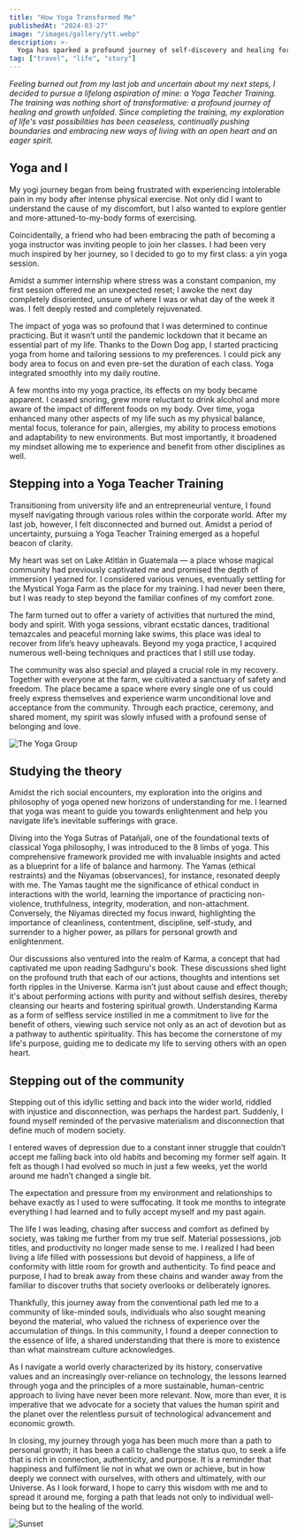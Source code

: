 ```yaml
---
title: "How Yoga Transformed Me"
publishedAt: "2024-03-27"
image: "/images/gallery/ytt.webp"
description: >-
  Yoga has sparked a profound journey of self-discovery and healing for me; continually pushing boundaries and embracing new ways of living with an open heart and an eager spirit.
tag: ["travel", "life", "story"]
---
```


_Feeling burned out from my last job and uncertain about my next steps, I decided to pursue a lifelong aspiration of mine: a Yoga Teacher Training. The training was nothing short of transformative: a profound journey of healing and growth unfolded. Since completing the training, my exploration of life's vast possibilities has been ceaseless, continually pushing boundaries and embracing new ways of living with an open heart and an eager spirit._

## Yoga and I

My yogi journey began from being frustrated with experiencing intolerable pain in my body after intense physical exercise. Not only did I want to understand the cause of my discomfort, but I also wanted to explore gentler and more-attuned-to-my-body forms of exercising.

Coincidentally, a friend who had been embracing the path of becoming a yoga instructor was inviting people to join her classes. I had been very much inspired by her journey, so I decided to go to my first class: a yin yoga session.

Amidst a summer internship where stress was a constant companion, my first session offered me an unexpected reset; I awoke the next day completely disoriented, unsure of where I was or what day of the week it was. I felt deeply rested and completely rejuvenated.

The impact of yoga was so profound that I was determined to continue practicing. But it wasn’t until the pandemic lockdown that it became an essential part of my life. Thanks to the Down Dog app, I started practicing yoga from home and tailoring sessions to my preferences. I could pick any body area to focus on and even pre-set the duration of each class. Yoga integrated smoothly into my daily routine.

A few months into my yoga practice, its effects on my body became apparent. I ceased snoring, grew more reluctant to drink alcohol and more aware of the impact of different foods on my body. Over time, yoga enhanced many other aspects of my life such as my physical balance, mental focus, tolerance for pain, allergies, my ability to process emotions and adaptability to new environments. But most importantly, it broadened my mindset allowing me to experience and benefit from other disciplines as well.

## Stepping into a Yoga Teacher Training

Transitioning from university life and an entrepreneurial venture, I found myself navigating through various roles within the corporate world. After my last job, however, I felt disconnected and burned out. Amidst a period of uncertainty, pursuing a Yoga Teacher Training emerged as a hopeful beacon of clarity.

My heart was set on Lake Atitlán in Guatemala — a place whose magical community had previously captivated me and promised the depth of immersion I yearned for. I considered various venues, eventually settling for the Mystical Yoga Farm as the place for my training. I had never been there, but I was ready to step beyond the familiar confines of my comfort zone.

The farm turned out to offer a variety of activities that nurtured the mind, body and spirit. With yoga sessions, vibrant ecstatic dances, traditional temazcales and peaceful morning lake swims, this place was ideal to recover from life’s heavy upheavals. Beyond my yoga practice, I acquired numerous well-being techniques and practices that I still use today.

The community was also special and played a crucial role in my recovery. Together with everyone at the farm, we cultivated a sanctuary of safety and freedom. The place became a space where every single one of us could freely express themselves and experience warm unconditional love and acceptance from the community. Through each practice, ceremony, and shared moment, my spirit was slowly infused with a profound sense of belonging and love.

![The Yoga Group](/images/gallery/yoga_group.webp)

## Studying the theory

Amidst the rich social encounters, my exploration into the origins and philosophy of yoga opened new horizons of understanding for me. I learned that yoga was meant to guide you towards enlightenment and help you navigate life’s inevitable sufferings with grace.

Diving into the Yoga Sutras of Patañjali, one of the foundational texts of classical Yoga philosophy, I was introduced to the 8 limbs of yoga. This comprehensive framework provided me with invaluable insights and acted as a blueprint for a life of balance and harmony. The Yamas (ethical restraints) and the Niyamas (observances), for instance, resonated deeply with me. The Yamas taught me the significance of ethical conduct in interactions with the world, learning the importance of practicing non-violence, truthfulness, integrity, moderation, and non-attachment. Conversely, the Niyamas directed my focus inward, highlighting the importance of cleanliness, contentment, discipline, self-study, and surrender to a higher power, as pillars for personal growth and enlightenment.

Our discussions also ventured into the realm of Karma, a concept that had captivated me upon reading Sadhguru's book. These discussions shed light on the profound truth that each of our actions, thoughts and intentions set forth ripples in the Universe. Karma isn’t just about cause and effect though; it's about performing actions with purity and without selfish desires, thereby cleansing our hearts and fostering spiritual growth. Understanding Karma as a form of selfless service instilled in me a commitment to live for the benefit of others, viewing such service not only as an act of devotion but as a pathway to authentic spirituality. This has become the cornerstone of my life's purpose, guiding me to dedicate my life to serving others with an open heart.

## Stepping out of the community

Stepping out of this idyllic setting and back into the wider world, riddled with injustice and disconnection, was perhaps the hardest part. Suddenly, I found myself reminded of the pervasive materialism and disconnection that define much of modern society.

I entered waves of depression due to a constant inner struggle that couldn’t accept me falling back into old habits and becoming my former self again. It felt as though I had evolved so much in just a few weeks, yet the world around me hadn’t changed a single bit.

The expectation and pressure from my environment and relationships to behave exactly as I used to were suffocating. It took me months to integrate everything I had learned and to fully accept myself and my past again.

The life I was leading, chasing after success and comfort as defined by society, was taking me further from my true self. Material possessions, job titles, and productivity no longer made sense to me. I realized I had been living a life filled with possessions but devoid of happiness, a life of conformity with little room for growth and authenticity. To find peace and purpose, I had to break away from these chains and wander away from the familiar to discover truths that society overlooks or deliberately ignores.

Thankfully, this journey away from the conventional path led me to a community of like-minded souls, individuals who also sought meaning beyond the material, who valued the richness of experience over the accumulation of things. In this community, I found a deeper connection to the essence of life, a shared understanding that there is more to existence than what mainstream culture acknowledges.

As I navigate a world overly characterized by its history, conservative values and an increasingly over-reliance on technology, the lessons learned through yoga and the principles of a more sustainable, human-centric approach to living have never been more relevant. Now, more than ever, it is imperative that we advocate for a society that values the human spirit and the planet over the relentless pursuit of technological advancement and economic growth.

In closing, my journey through yoga has been much more than a path to personal growth; it has been a call to challenge the status quo, to seek a life that is rich in connection, authenticity, and purpose. It is a reminder that happiness and fulfilment lie not in what we own or achieve, but in how deeply we connect with ourselves, with others and ultimately, with our Universe. As I look forward, I hope to carry this wisdom with me and to spread it around me, forging a path that leads not only to individual well-being but to the healing of the world.

![Sunset](/images/gallery/sunset.webp)
